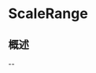 # ScaleRange

<ToBePolishedAfterTranslation />

<OriginalSource
  title="ScaleRange"
  url="https://developer.apple.com/documentation/charts/scalerange"
  summary="可用于配置图表范围的类型"
/>

## 概述

--
